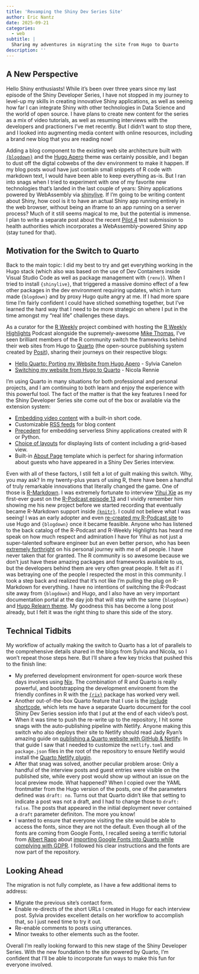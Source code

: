 ```yaml
---
title: 'Revamping the Shiny Dev Series Site'
author: Eric Nantz
date: 2025-09-21
categories:
  - web
subtitle: |
  Sharing my adventures in migrating the site from Hugo to Quarto
description: ''
---
```


## A New Perspective

Hello Shiny enthusiasts! While it's been over three years since my last episode of the Shiny Developer Series, I have not stopped in my journey to level-up my skills in creating innovative Shiny applications, as well as seeing how far I can integrate Shiny with other technologies in Data Science and the world of open source. I have plans to create new content for the series as a mix of video tutorials, as well as resuming interviews with the developers and practioners I've met recently. But I didn't want to stop there, and I looked into augmenting media content with online resources, including a brand new blog that you are reading now!

Adding a blog component to the existing web site architecture built with [`{blogdown}`](https://bookdown.org/yihui/blogdown/) and the [Hugo Apero](https://hugo-apero-docs.netlify.app/) theme was certainly possible, and I began to dust off the digtal cobwebs of the dev environment to make it happen. If my blog posts woud have just contain small snippets of R code with markdown text, I would have been able to keep everything as-is. But I ran into snags when I tried to experiment with one of my favorite new technologies that's landed in the last couple of years: Shiny applications powered by WebAssembly via [shinylive](https://posit-dev.github.io/r-shinylive/). If I'm going to be writing content about Shiny, how cool is it to have an actual Shiny app running entirely in the web browser, without being an iframe to an app running on a server process? Much of it still seems magical to me, but the potential is immense. I plan to write a separate post about the recent [Pilot 4](https://github.com/RConsortium/submissions-pilot4-webR) test submission to health authorities which incorporates a WebAssembly-powered Shiny app (stay tuned for that).

## Motivation for the Switch to Quarto

Back to the main topic: I did my best to try and get everything working in the Hugo stack (which also was based on the use of Dev Containers inside Visual Studio Code as well as package management with `{renv}`). When I tried to install `{shinylive}`, that triggered a massive domino effect of a few other packages in the dev environment requiring updates, which in turn made `{blogdown}` and by proxy Hugo quite angry at me. If I had more spare time I'm fairly confident I could have stiched something together, but I've learned the hard way that I need to be more strategic on where I put in the time amongst my "real life" challenges these days.

As a curator for the [R Weekly](https://rweekly.org) project combined with hosting the [R Weekly Highlights](https://serve.podhome.fm/r-weekly-highlights) Podcast alongside the supremely-awesome [Mike Thomas](https://www.ketchbrookanalytics.com/), I've seen brilliant members of the R community switch the frameworks behind their web sites from Hugo to [Quarto](https://quarto.org/) (the open-source publishing system created by [Posit](https://posit.co/)), sharing their journeys on their respective blogs:

* [Hello Quarto: Porting my Website from Hugo Apero](https://silviacanelon.com/blog/2023-09-29-hello-quarto/) - Sylvia Canelon
* [Switching my website from Hugo to Quarto](https://nrennie.rbind.io/blog/hugo-quarto-website/) - Nicola Rennie

I'm using Quarto in many situations for both professional and personal projects, and I am continuing to both learn and enjoy the experience with this powerful tool. The fact of the matter is that the key features I need for the Shiny Developer Series site come out of the box or available via the extension system:

* [Embedding video content](https://quarto.org/docs/authoring/videos.html) with a built-in short code.
* Customizable [RSS feeds]() for blog content
* [Precedent](https://quarto.thecoatlessprofessor.com/r-shinylive-demo/) for embedding serverless Shiny applications created with R or Python.
* [Choice of layouts](https://quarto.org/docs/websites/website-listings.html#listing-types) for displaying lists of content including a grid-based view.
* Built-in [About Page](https://quarto.org/docs/websites/website-about.html) template which is perfect for sharing information about guests who have appeared in a Shiny Dev Series interview.

Even with all of these factors, I still felt a lot of guilt making this switch. Why, you may ask? In my twenty-plus years of using R, there have been a handful of truly remarkable innovations that literally changed the game. One of those is [R-Markdown](https://rmarkdown.rstudio.com/). I was extremely fortunate to interview [Yihui Xie](https://yihui.org/en/) as my first-ever guest on the [R-Podcast episode 13](https://r-podcast.org/013-interview-with-yihui-xie/) and I vividly remember him showing me his new project before we started recording that eventually became R-Markdown support inside [`{knitr}`](https://yihui.org/knitr/). I could not believe what I was seeing! I was an early adopter and even [re-created my R-Podcast site](https://support.rbind.io/2017/04/27/r-podcast-website/) to use Hugo and `{blogdown}` once it became feasible. Anyone who has listened to the back catalog of the R-Podcast and R-Weekly Highlights has heard me speak on how much respect and admiration I have for Yihui as not just a super-talented software engineer but an even better person, who has been [extremely forthright](https://yihui.org/en/2018/02/r-podcast/) on his personal journey with me of all people. I have never taken that for granted. The R community is so awesome because we don't just have these amazing packages and frameworks available to us, but the developers behind them are very often great people. It felt as if I was betraying one of the people I respected the most in this community. I took a step back and realized that it's not like I'm pulling the plug on R-Markdown for everything. I have no intentions of switching the R-Podcast site away from `{blogdown}` and Hugo, and I also have an very important documentation portal at the day job that will stay with the same `{blogdown}` and [Hugo Relearn theme](https://mcshelby.github.io/hugo-theme-relearn/index.html). My goodness this has become a long post already, but I felt it was the right thing to share this side of the story.

## Technical Tidbits

My workflow of actually making the switch to Quarto has a lot of parallels to the comprehensive details shared in the blogs from Sylvia and Nicola, so I won't repeat those steps here. But I'll share a few key tricks that pushed this to the finish line:

* My preferred development environment for open-source work these days involves using [Nix](https://shopify.engineering/what-is-nix). The combination of R and Quarto is really powerful, and bootstrapping the development environemt from the friendly confines in R with the [`{rix}`](https://docs.ropensci.org/rix/) package has worked very well.
* Another out-of-the-box Quarto feature that I use is the [include shortcode](https://quarto.org/docs/authoring/includes.html), which lets me have a separate Quarto document for the cool Shiny Dev Series session info that I put at the end of each video's post.
* When it was time to push the re-write up to the repository, I hit some snags with the auto-publishing pipeline with Netlify. Anyone making this switch who also deploys their site to Netlify should read Jady Ryan's amazing guide on [publishing a Quarto website with GitHub & Netlify](https://jadeyryan.com/blog/2023-11-19_publish-quarto-website/). In that guide I saw that I needed to customize the `netlify.toml` and `package.json` files in the root of the repository to ensure Netlify would install the [Quarto Netlify plugin](https://github.com/quarto-dev/netlify-plugin-quarto).
* After that snag was solved, another peculiar problem arose: Only a handful of the interview posts and guest entries were visible on the published site, while every post would show up without an issue on the local preview mode. What happened? When I copied over the YAML frontmatter from the Hugo version of the posts, one of the parameters defined was `draft: no`. Turns out that Quarto didn't like that setting to indicate a post was not a draft, and I had to change those to `draft: false`. The posts that appeared in the initial deployment never contained a `draft` parameter definiton. The more you know!
* I wanted to ensure that everyone visiting the site would be able to access the fonts, since they are not the default. Even though all of the fonts are coming from Google Fonts, I recalled seeing a terrific tutorial from [Albert Rapp](https://albert-rapp.de/) about [importing Google Fonts into Quarto while complying with GDPR](https://www.youtube.com/watch?v=vaPBOqfus7w). I followed his clear instructions and the fonts are now part of the repository.

## Looking Ahead

The migration is not fully complete, as I have a few additional items to address:

* Migrate the previous site's contact form.
* Enable re-directs of the short URLs I created in Hugo for each interview post. Sylvia provides excellent details on her workflow to accomplish that, so I just need time to try it out.
* Re-enable comments to posts using utterances.
* Minor tweaks to other elements such as the footer.

Overall I'm really looking forward to this new stage of the Shiny Developer Series. With the new foundation to the site powered by Quarto, I'm confident that I'll be able to incorporate fun ways to make this fun for everyone involved.